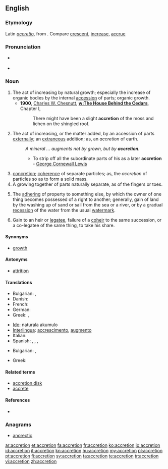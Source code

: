 ==English==

===Etymology===
Latin ''[[accretio]]'', from {{term|accrescere||to increase}}. Compare [[crescent]], [[increase]], [[accrue]]

===Pronunciation===
* {{a|US}} {{IPA|/ʌˈkɹiː.ʃən/}}
* {{rhymes|iːʃən}}

===Noun===
{{en-noun}}

# The act of increasing by natural growth; especially the increase of organic bodies by the internal [[accession]] of parts; organic growth.
#*'''1900''', [[w:Charles W. Chesnutt|Charles W. Chesnutt]], '''[[w:The House Behind the Cedars]]''', Chapter I,
#*:There might have been a slight '''accretion''' of the moss and lichen on the shingled roof. 
# The act of increasing, or the matter added, by an accession of parts [[externally]]; an [[extraneous]] addition; as, an ''accretion'' of earth.
#: ''A mineral ... augments not by grown, but by '''accretion'''.''
#:* To strip off all the subordinate parts of his as a later '''accretion''' - [[w:George Cornewall Lewis|George Cornewall Lewis]]
# [[concretion]]; [[coherence]] of separate particles; as, the ''accretion'' of particles so as to form a solid mass.
# A growing together of parts naturally separate, as of the fingers or toes.
# {{legal}} The [[adhering]] of property to something else, by which the owner of one thing becomes possessed of a right to another; generally, gain of land by the washing up of sand or sail from the sea or a river, or by a gradual [[recession]] of the water from the usual [[watermark]].
# {{legal}} Gain to an heir or [[legatee]], failure of a [[coheir]] to the same succession, or a co-legatee of the same thing, to take his share.

====Synonyms====
* [[growth]]

====Antonyms====
* [[attrition]]

====Translations====
{{trans-top|act of increasing by natural growth}}
* Bulgarian: {{t|bg|прираст}},  {{t|bg|увеличение}}
* Danish: {{t|da|tilføjelse|c}}
* French: {{t+|fr|accrétion}}
* German: {{t+|de|Zunahme}}
* Greek: {{t|el|επαύξηση|f|tr=epáfxisi}}, {{t|el|επισώρευση|f|tr=episórefsi}}
{{trans-mid}}
* [[Ido]]: naturala akumulo
* [[Interlingua]]: [[accrescimento]], [[augmento]]
* Italian: {{t-|it|accrescimento}}
* Spanish: {{t-|es|aumento}}, {{t+|es|crecimiento}}, {{t+|es|acreción|f}}, {{t|es|acrecencia|f}}
{{trans-bottom}}
{{trans-top|concretion; coherence of separate particles; as, the accretion of particles so as to form a solid mass}}
* Bulgarian: ,  {{t|bg|срастване}}
{{trans-mid}}
* Greek: {{t|el|πρόσφυση|f|tr=prósfysi}}
{{trans-bottom}}

====Related terms====
* [[accretion disk]]
* [[accrete]]

====References====
* {{R:Webster 1913}}

===Anagrams===
* [[anorectic#English|anorectic]]

[[ar:accretion]]
[[et:accretion]]
[[fa:accretion]]
[[fr:accretion]]
[[ko:accretion]]
[[io:accretion]]
[[id:accretion]]
[[it:accretion]]
[[kn:accretion]]
[[hu:accretion]]
[[my:accretion]]
[[pl:accretion]]
[[pt:accretion]]
[[fi:accretion]]
[[sv:accretion]]
[[ta:accretion]]
[[te:accretion]]
[[tr:accretion]]
[[vi:accretion]]
[[zh:accretion]]